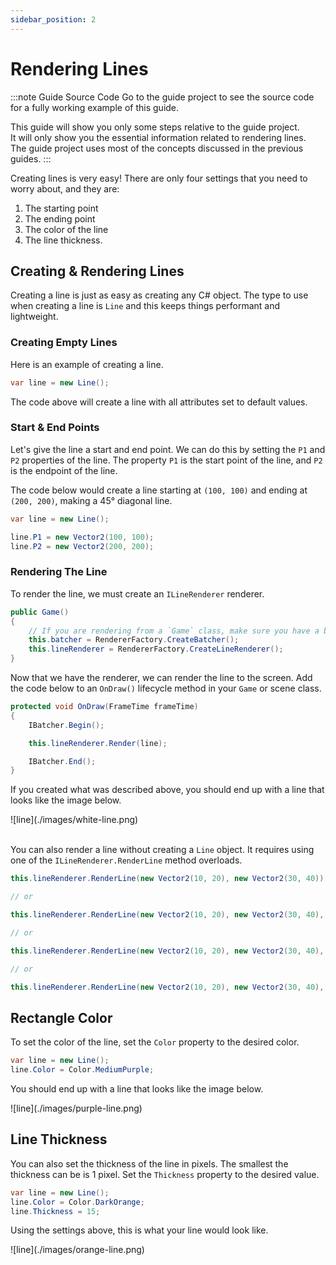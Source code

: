 ```yaml
---
sidebar_position: 2
---
```



# Rendering Lines

:::note Guide Source Code
Go to the <GuideLink projectName="Lines" version="v1.0.0-preview.36"/> guide project to see the source code for a fully working example of this guide.

This guide will show you only some steps relative to the guide project.  
It will only show you the essential information related to rendering lines.  
The guide project uses most of the concepts discussed in the previous guides.
:::

Creating lines is very easy! There are only four settings that you need to worry about, and they are:
1. The starting point
2. The ending point
3. The color of the line
4. The line thickness.

## <span className="color-step">Creating & Rendering Lines </span>

Creating a line is just as easy as creating any C# object.  The type to use when creating a line is
`Line` and this keeps things performant and lightweight.

### <span className="color-sub-step">Creating Empty Lines</span>

Here is an example of creating a line.

```csharp showLineNumbers
var line = new Line();
```

The code above will create a line with all attributes set to default values.

### <span className="color-sub-step">Start & End Points</span>

Let's give the line a start and end point. We can do this by setting the `P1` and `P2` properties of the line.
The property `P1` is the start point of the line, and `P2` is the endpoint of the line.

The code below would create a line starting at `(100, 100)` and ending at `(200, 200)`, making a 45° diagonal line.

```csharp showLineNumbers
var line = new Line();

line.P1 = new Vector2(100, 100);
line.P2 = new Vector2(200, 200);
```

### <span className="color-sub-step">Rendering The Line</span>

To render the line, we must create an `ILineRenderer` renderer.

```csharp showLineNumbers
public Game()
{
    // If you are rendering from a `Game` class, make sure you have a batcher
    this.batcher = RendererFactory.CreateBatcher();
    this.lineRenderer = RendererFactory.CreateLineRenderer();
}
```

Now that we have the renderer, we can render the line to the screen.
Add the code below to an `OnDraw()` lifecycle method in your `Game` or scene class.

```csharp showLineNumbers
protected void OnDraw(FrameTime frameTime)
{
    IBatcher.Begin();

    this.lineRenderer.Render(line);

    IBatcher.End();
}
```

If you created what was described above, you should end up with a line that looks like the image below.

<div className="flex flex-row space-x-10 justify-center items-center app-win">
    <div className="mt-7">
        ![line](./images/white-line.png)
    </div>
</div>

<br/>

You can also render a line without creating a `Line` object.  It requires using one
of the `ILineRenderer.RenderLine` method overloads.

```csharp showLineNumbers
this.lineRenderer.RenderLine(new Vector2(10, 20), new Vector2(30, 40));

// or

this.lineRenderer.RenderLine(new Vector2(10, 20), new Vector2(30, 40), 14);

// or

this.lineRenderer.RenderLine(new Vector2(10, 20), new Vector2(30, 40), Color.MediumSeaGreen);

// or

this.lineRenderer.RenderLine(new Vector2(10, 20), new Vector2(30, 40), Color.MediumSeaGreen, 14);
```


## <span className="color-step">Rectangle Color</span>

To set the color of the line, set the `Color` property to the desired color.

```csharp showLineNumbers
var line = new Line();
line.Color = Color.MediumPurple;
```

You should end up with a line that looks like the image below.

<div className="flex flex-row space-x-10 justify-center items-center app-win">
    <div className="mt-7">
        ![line](./images/purple-line.png)
    </div>
</div>

## <span className="color-step">Line Thickness</span>

You can also set the thickness of the line in pixels.  The smallest the thickness can be is 1 pixel.
Set the `Thickness` property to the desired value.

```csharp showLineNumbers
var line = new Line();
line.Color = Color.DarkOrange;
line.Thickness = 15;
```

Using the settings above, this is what your line would look like.

<div className="flex flex-row space-x-10 justify-center items-center app-win">
    <div className="mt-7">
        ![line](./images/orange-line.png)
    </div>
</div>
